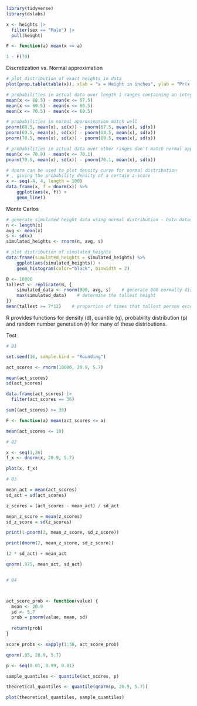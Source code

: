 
```r
library(tidyverse)
library(dslabs)
```

```r
x <- heights |>
  filter(sex == "Male") |>
  pull(height)

F <- function(a) mean(x <= a)

1 - F(70)
```


Discretization vs. Normal approximation

```r
# plot distribution of exact heights in data
plot(prop.table(table(x)), xlab = "a = Height in inches", ylab = "Pr(x = a)")

# probabilities in actual data over length 1 ranges containing an integer
mean(x <= 68.5) - mean(x <= 67.5)
mean(x <= 69.5) - mean(x <= 68.5)
mean(x <= 70.5) - mean(x <= 69.5)

# probabilities in normal approximation match well
pnorm(68.5, mean(x), sd(x)) - pnorm(67.5, mean(x), sd(x))
pnorm(69.5, mean(x), sd(x)) - pnorm(68.5, mean(x), sd(x))
pnorm(70.5, mean(x), sd(x)) - pnorm(69.5, mean(x), sd(x))

# probabilities in actual data over other ranges don't match normal approx as well
mean(x <= 70.9) - mean(x <= 70.1)
pnorm(70.9, mean(x), sd(x)) - pnorm(70.1, mean(x), sd(x))
```

```r
# dnorm can be used to plot density curve for normal distribution
# , giving the probability density of a certain z-score
x <- seq(-4, 4, length = 100)
data.frame(x, f = dnorm(x)) %>%
    ggplot(aes(x, f)) +
    geom_line()
```


Monte Carlos
```r
# generate simulated height data using normal distribution - both datasets should have n observations
n <- length(x)
avg <- mean(x)
s <- sd(x)
simulated_heights <- rnorm(n, avg, s)

# plot distribution of simulated_heights
data.frame(simulated_heights = simulated_heights) %>%
    ggplot(aes(simulated_heights)) +
    geom_histogram(color="black", binwidth = 2)
```

```r
B <- 10000
tallest <- replicate(B, {
    simulated_data <- rnorm(800, avg, s)    # generate 800 normally distributed random heights
    max(simulated_data)    # determine the tallest height
})
mean(tallest >= 7*12)    # proportion of times that tallest person exceeded 7 feet (84 inches)
```

R provides functions for density (d), quantile (q), probability distribution (p) and random number generation (r) for many of these distributions.

Test
```r
# Q1

set.seed(16, sample.kind = "Rounding")

act_scores <- rnorm(10000, 20.9, 5.7)

mean(act_scores)
sd(act_scores)

data.frame(act_scores) |>
  filter(act_scores == 36)

sum((act_scores) >= 36)

F <- function(a) mean(act_scores <= a)

mean(act_scores <= 10)

# Q2

x <- seq(1,36)
f_x <- dnorm(x, 20.9, 5.7)

plot(x, f_x)

# Q3

mean_act = mean(act_scores)
sd_act = sd(act_scores)

z_scores = (act_scores - mean_act) / sd_act

mean_z_score = mean(z_scores)
sd_z_score = sd(z_scores)

print(1-pnorm(2, mean_z_score, sd_z_score))

print(dnorm(2, mean_z_score, sd_z_score))

(2 * sd_act) + mean_act

qnorm(.975, mean_act, sd_act)


# Q4



act_score_prob <- function(value) {
  mean <- 20.9
  sd <- 5.7
  prob = pnorm(value, mean, sd)
  
  return(prob)
}

score_probs <- sapply(1:36, act_score_prob)

qnorm(.95, 20.9, 5.7)

p <- seq(0.01, 0.99, 0.01)

sample_quantiles <- quantile(act_scores, p)

theoretical_quantiles <- quantile(qnorm(p, 20.9, 5.7))

plot(theoretical_quantiles, sample_quantiles)


```

